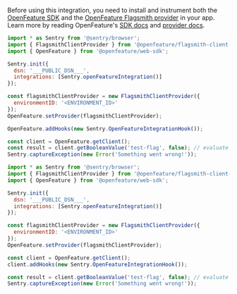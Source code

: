 Before using this integration, you need to install and instrument both the [OpenFeature SDK](https://www.npmjs.com/package/@openfeature/web-sdk) and the [OpenFeature Flagsmith provider](https://www.npmjs.com/package/@openfeature/flagsmith-client-provider) in your app. Learn more by reading OpenFeature's [SDK docs](https://openfeature.dev/docs/reference/technologies/client/web/) and [provider docs](https://openfeature.dev/docs/reference/concepts/provider).

```javascript {tabTitle: JavaScript (Track All Evals)}
import * as Sentry from '@sentry/browser';
import { FlagsmithClientProvider } from '@openfeature/flagsmith-client-provider';
import { OpenFeature } from '@openfeature/web-sdk';

Sentry.init({
  dsn: '___PUBLIC_DSN___',
  integrations: [Sentry.openFeatureIntegration()]
});

const flagsmithClientProvider = new FlagsmithClientProvider({
  environmentID: '<ENVIRONMENT_ID>'
});
OpenFeature.setProvider(flagsmithClientProvider);

OpenFeature.addHooks(new Sentry.OpenFeatureIntegrationHook());

const client = OpenFeature.getClient();
const result = client.getBooleanValue('test-flag', false); // evaluate with a default value
Sentry.captureException(new Error('Something went wrong!'));
```

```javascript {tabTitle: JavaScript (Track One Client)}
import * as Sentry from '@sentry/browser';
import { FlagsmithClientProvider } from '@openfeature/flagsmith-client-provider';
import { OpenFeature } from '@openfeature/web-sdk';

Sentry.init({
  dsn: '___PUBLIC_DSN___',
  integrations: [Sentry.openFeatureIntegration()]
});

const flagsmithClientProvider = new FlagsmithClientProvider({
  environmentID: '<ENVIRONMENT_ID>'
});
OpenFeature.setProvider(flagsmithClientProvider);

const client = OpenFeature.getClient();
client.addHooks(new Sentry.OpenFeatureIntegrationHook());

const result = client.getBooleanValue('test-flag', false); // evaluate with a default value
Sentry.captureException(new Error('Something went wrong!'));
```
